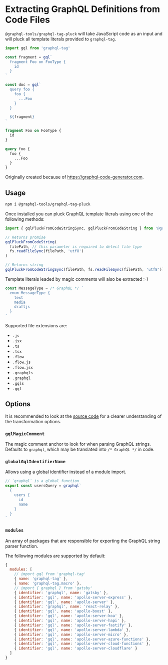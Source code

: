 # Extracting GraphQL Definitions from Code Files

`@graphql-tools/graphql-tag-pluck` will take JavaScript code as an input and will pluck all template literals provided to `graphql-tag`.

```js filename="Input"
import gql from 'graphql-tag'

const fragment = gql`
  fragment Foo on FooType {
    id
  }
`

const doc = gql`
  query foo {
    foo {
      ...Foo
    }
  }

  ${fragment}
`
```

```graphql filename="Output"
fragment Foo on FooType {
  id
}

query foo {
  foo {
    ...Foo
  }
}
```

Originally created because of https://graphql-code-generator.com.

## Usage

```sh npm2yarn
npm i @graphql-tools/graphql-tag-pluck
```

Once installed you can pluck GraphQL template literals using one of the following methods:

```js
import { gqlPluckFromCodeStringSync, gqlPluckFromCodeString } from '@graphql-tools/graphql-tag-pluck'

// Returns promise
gqlPluckFromCodeString(
  filePath, // this parameter is required to detect file type
  fs.readFileSync(filePath, 'utf8')
)

// Returns string
gqlPluckFromCodeStringSync(filePath, fs.readFileSync(filePath, 'utf8'))
```

Template literals leaded by magic comments will also be extracted :-)

```js
const MessageType = /* GraphQL */ `
  enum MessageType {
    text
    media
    draftjs
  }
`
```

Supported file extensions are:

- `.js`
- `.jsx`
- `.ts`
- `.tsx`
- `.flow`
- `.flow.js`
- `.flow.jsx`
- `.graphqls`
- `.graphql`
- `.gqls`
- `.gql`

## Options

It is recommended to look at the [source code](https://github.com/ardatan/graphql-tools/blob/master/packages/graphql-tag-pluck/src/visitor.ts) for a clearer understanding of the transformation options.

### `gqlMagicComment`

The magic comment anchor to look for when parsing GraphQL strings. Defaults to `graphql`, which may be translated into `/* GraphQL */` in code.

### `globalGqlIdentifierName`

Allows using a global identifier instead of a module import.

```js
// `graphql` is a global function
export const usersQuery = graphql`
  {
    users {
      id
      name
    }
  }
`
```

### `modules`

An array of packages that are responsible for exporting the GraphQL string parser function.

The following modules are supported by default:

```js
{
  modules: [
    // import gql from 'graphql-tag'
    { name: 'graphql-tag' },
    { name: 'graphql-tag.macro' },
    // import { graphql } from 'gatsby'
    { identifier: 'graphql', name: 'gatsby' },
    { identifier: 'gql', name: 'apollo-server-express' },
    { identifier: 'gql', name: 'apollo-server' },
    { identifier: 'graphql', name: 'react-relay' },
    { identifier: 'gql', name: 'apollo-boost' },
    { identifier: 'gql', name: 'apollo-server-koa' },
    { identifier: 'gql', name: 'apollo-server-hapi' },
    { identifier: 'gql', name: 'apollo-server-fastify' },
    { identifier: 'gql', name: 'apollo-server-lambda' },
    { identifier: 'gql', name: 'apollo-server-micro' },
    { identifier: 'gql', name: 'apollo-server-azure-functions' },
    { identifier: 'gql', name: 'apollo-server-cloud-functions' },
    { identifier: 'gql', name: 'apollo-server-cloudflare' }
  ]
}
```
